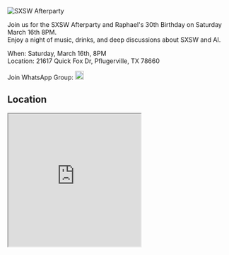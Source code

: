
<Head>
  <meta property="og:title" content="SXSW Afterparty" />
  <meta property="og:description" content="Join us for the SXSW afterparty and Raphael's 30th Bday" />
  <meta property="og:image" content="https://rai-website.pages.dev/assets/images/sxsw-f0cf9375a95aaf7b3264b3dab97e8636.webp" />
  <meta property="og:url" content="https://rai-website.pages.dev/sxsw-afterparty" />
  <meta name="twitter:card" content="summary_large_image" />
</Head>

![SXSW Afterparty](sxsw.webp)

Join us for the SXSW Afterparty and Raphael's 30th Birthday on Saturday March 16th 8PM.  
Enjoy a night of music, drinks, and deep discussions about SXSW and AI.

When: Saturday, March 16th, 8PM  
Location: 21617 Quick Fox Dr, Pflugerville, TX 78660

Join WhatsApp Group: 
[<img src="https://upload.wikimedia.org/wikipedia/commons/6/6b/WhatsApp.svg" width="20" height="20" alt="WhatsApp"/>](https://chat.whatsapp.com/CmVfoaBeclN73NZIFXeOqW)

## Location
<iframe
  src="https://www.google.com/maps/embed?pb=!1m18!1m12!1m3!1d3437.9589035396466!2d-97.56288692390282!3d30.4939134971344!2m3!1f0!2f0!3f0!3m2!1i1024!2i768!4f13.1!3m3!1m2!1s0x8644dbf6562d03ff%3A0x5cea0b23b7385a31!2s21617%20Quick%20Fox%20Dr%2C%20Hutto%2C%20TX%2078634!5e0!3m2!1sen!2sus!4v1710442758163!5m2!1sen!2sus"
  width="300"
  height="300"
  style={{ border: 0, display: 'block', margin: 'auto' }}
  allowFullScreen=""
  loading="lazy"
  referrerPolicy="no-referrer-when-downgrade"
></iframe>
